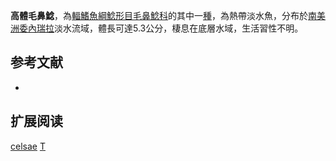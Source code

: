 {{Speciesbox
| name = 高體毛鼻鯰
| image = 
| image_width = 
| status = NE
| status_system = IUCN3.1
| genus = Trichomycterus
| species = celsae
| authority = [[Lasso_&_Provenzano|Lasso & Provenzano]], 2003
| synonyms = 
}}

'''高體毛鼻鯰'''，為[[輻鰭魚綱|輻鰭魚綱]][[鯰形目|鯰形目]][[毛鼻鯰科|毛鼻鯰科]]的其中一[[種|種]]，為熱帶淡水魚，分布於[[南美洲|南美洲]][[委內瑞拉|委內瑞拉]]淡水流域，體長可達5.3公分，棲息在底層水域，生活習性不明。

== 参考文献 ==
*{{FishBase_species|genus=Trichomycterus|species|celsae|year=2014|month=11}}

== 扩展阅读 ==
{{refbegin}}
{{wikispecies-inline|Trichomycterus celsae|高體毛鼻鯰}}
{{refend}}
{{Taxonbar|from=Q5513544}}

[[Category:毛鼻鯰属|celsae]]
[[Category:2003年描述的鱼类|T]]

{{鯰形目小作品}}